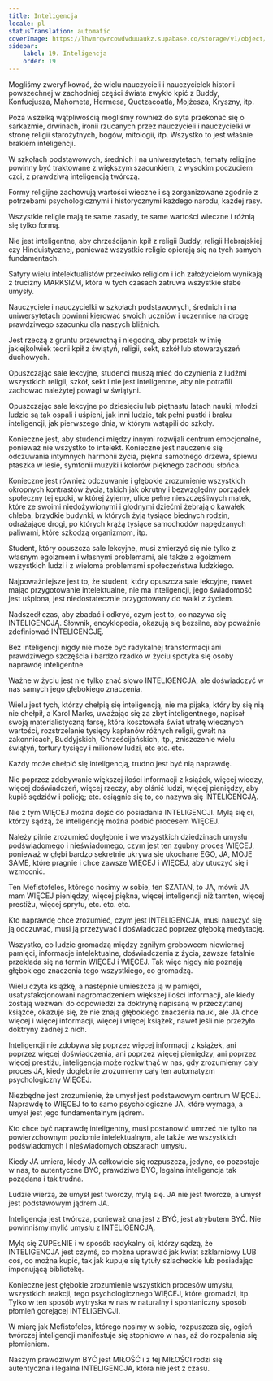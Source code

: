 ```yaml
---
title: Inteligencja
locale: pl
statusTranslation: automatic
coverImage: https://lhvmrqwrcowdvduuaukz.supabase.co/storage/v1/object/public/strapi-uploads/small_cover-educacion-fundamental.webp-2d51a7828a2b1309555be27f7e2a61a0.webp
sidebar:
    label: 19. Inteligencja
    order: 19
---
```

Mogliśmy zweryfikować, że wielu nauczycieli i nauczycielek historii powszechnej w zachodniej części świata zwykło kpić z Buddy, Konfucjusza, Mahometa, Hermesa, Quetzacoatla, Mojżesza, Kryszny, itp.

Poza wszelką wątpliwością mogliśmy również do syta przekonać się o sarkazmie, drwinach, ironii rzucanych przez nauczycieli i nauczycielki w stronę religii starożytnych, bogów, mitologii, itp. Wszystko to jest właśnie brakiem inteligencji.

W szkołach podstawowych, średnich i na uniwersytetach, tematy religijne powinny być traktowane z większym szacunkiem, z wysokim poczuciem czci, z prawdziwą inteligencją twórczą.

Formy religijne zachowują wartości wieczne i są zorganizowane zgodnie z potrzebami psychologicznymi i historycznymi każdego narodu, każdej rasy.

Wszystkie religie mają te same zasady, te same wartości wieczne i różnią się tylko formą.

Nie jest inteligentne, aby chrześcijanin kpił z religii Buddy, religii Hebrajskiej czy Hinduistycznej, ponieważ wszystkie religie opierają się na tych samych fundamentach.

Satyry wielu intelektualistów przeciwko religiom i ich założycielom wynikają z trucizny MARKSIZM, która w tych czasach zatruwa wszystkie słabe umysły.

Nauczyciele i nauczycielki w szkołach podstawowych, średnich i na uniwersytetach powinni kierować swoich uczniów i uczennice na drogę prawdziwego szacunku dla naszych bliźnich.

Jest rzeczą z gruntu przewrotną i niegodną, aby prostak w imię jakiejkolwiek teorii kpił z świątyń, religii, sekt, szkół lub stowarzyszeń duchowych.

Opuszczając sale lekcyjne, studenci muszą mieć do czynienia z ludźmi wszystkich religii, szkół, sekt i nie jest inteligentne, aby nie potrafili zachować należytej powagi w świątyni.

Opuszczając sale lekcyjne po dziesięciu lub piętnastu latach nauki, młodzi ludzie są tak ospali i uśpieni, jak inni ludzie, tak pełni pustki i braku inteligencji, jak pierwszego dnia, w którym wstąpili do szkoły.

Konieczne jest, aby studenci między innymi rozwijali centrum emocjonalne, ponieważ nie wszystko to intelekt. Konieczne jest nauczenie się odczuwania intymnych harmonii życia, piękna samotnego drzewa, śpiewu ptaszka w lesie, symfonii muzyki i kolorów pięknego zachodu słońca.

Konieczne jest również odczuwanie i głębokie zrozumienie wszystkich okropnych kontrastów życia, takich jak okrutny i bezwzględny porządek społeczny tej epoki, w której żyjemy, ulice pełne nieszczęśliwych matek, które ze swoimi niedożywionymi i głodnymi dziećmi żebrają o kawałek chleba, brzydkie budynki, w których żyją tysiące biednych rodzin, odrażające drogi, po których krążą tysiące samochodów napędzanych paliwami, które szkodzą organizmom, itp.

Student, który opuszcza sale lekcyjne, musi zmierzyć się nie tylko z własnym egoizmem i własnymi problemami, ale także z egoizmem wszystkich ludzi i z wieloma problemami społeczeństwa ludzkiego.

Najpoważniejsze jest to, że student, który opuszcza sale lekcyjne, nawet mając przygotowanie intelektualne, nie ma inteligencji, jego świadomość jest uśpiona, jest niedostatecznie przygotowany do walki z życiem.

Nadszedł czas, aby zbadać i odkryć, czym jest to, co nazywa się INTELIGENCJĄ. Słownik, encyklopedia, okazują się bezsilne, aby poważnie zdefiniować INTELIGENCJĘ.

Bez inteligencji nigdy nie może być radykalnej transformacji ani prawdziwego szczęścia i bardzo rzadko w życiu spotyka się osoby naprawdę inteligentne.

Ważne w życiu jest nie tylko znać słowo INTELIGENCJA, ale doświadczyć w nas samych jego głębokiego znaczenia.

Wielu jest tych, którzy chełpią się inteligencją, nie ma pijaka, który by się nią nie chełpił, a Karol Marks, uważając się za zbyt inteligentnego, napisał swoją materialistyczną farsę, która kosztowała świat utratę wiecznych wartości, rozstrzelanie tysięcy kapłanów różnych religii, gwałt na zakonnicach, Buddyjskich, Chrześcijańskich, itp., zniszczenie wielu świątyń, tortury tysięcy i milionów ludzi, etc etc. etc.

Każdy może chełpić się inteligencją, trudno jest być nią naprawdę.

Nie poprzez zdobywanie większej ilości informacji z książek, więcej wiedzy, więcej doświadczeń, więcej rzeczy, aby olśnić ludzi, więcej pieniędzy, aby kupić sędziów i policję; etc. osiągnie się to, co nazywa się INTELIGENCJĄ.

Nie z tym WIĘCEJ można dojść do posiadania INTELIGENCJI. Mylą się ci, którzy sądzą, że inteligencję można podbić procesem WIĘCEJ.

Należy pilnie zrozumieć dogłębnie i we wszystkich dziedzinach umysłu podświadomego i nieświadomego, czym jest ten zgubny proces WIĘCEJ, ponieważ w głębi bardzo sekretnie ukrywa się ukochane EGO, JA, MOJE SAME, które pragnie i chce zawsze WIĘCEJ i WIĘCEJ, aby utuczyć się i wzmocnić.

Ten Mefistofeles, którego nosimy w sobie, ten SZATAN, to JA, mówi: JA mam WIĘCEJ pieniędzy, więcej piękna, więcej inteligencji niż tamten, więcej prestiżu, więcej sprytu, etc. etc. etc.

Kto naprawdę chce zrozumieć, czym jest INTELIGENCJA, musi nauczyć się ją odczuwać, musi ją przeżywać i doświadczać poprzez głęboką medytację.

Wszystko, co ludzie gromadzą między zgniłym grobowcem niewiernej pamięci, informacje intelektualne, doświadczenia z życia, zawsze fatalnie przekłada się na termin WIĘCEJ i WIĘCEJ. Tak więc nigdy nie poznają głębokiego znaczenia tego wszystkiego, co gromadzą.

Wielu czyta książkę, a następnie umieszcza ją w pamięci, usatysfakcjonowani nagromadzeniem większej ilości informacji, ale kiedy zostają wezwani do odpowiedzi za doktrynę napisaną w przeczytanej książce, okazuje się, że nie znają głębokiego znaczenia nauki, ale JA chce więcej i więcej informacji, więcej i więcej książek, nawet jeśli nie przeżyło doktryny żadnej z nich.

Inteligencji nie zdobywa się poprzez więcej informacji z książek, ani poprzez więcej doświadczenia, ani poprzez więcej pieniędzy, ani poprzez więcej prestiżu, inteligencja może rozkwitnąć w nas, gdy zrozumiemy cały proces JA, kiedy dogłębnie zrozumiemy cały ten automatyzm psychologiczny WIĘCEJ.

Niezbędne jest zrozumienie, że umysł jest podstawowym centrum WIĘCEJ. Naprawdę to WIĘCEJ to to samo psychologiczne JA, które wymaga, a umysł jest jego fundamentalnym jądrem.

Kto chce być naprawdę inteligentny, musi postanowić umrzeć nie tylko na powierzchownym poziomie intelektualnym, ale także we wszystkich podświadomych i nieświadomych obszarach umysłu.

Kiedy JA umiera, kiedy JA całkowicie się rozpuszcza, jedyne, co pozostaje w nas, to autentyczne BYĆ, prawdziwe BYĆ, legalna inteligencja tak pożądana i tak trudna.

Ludzie wierzą, że umysł jest twórczy, mylą się. JA nie jest twórcze, a umysł jest podstawowym jądrem JA.

Inteligencja jest twórcza, ponieważ ona jest z BYĆ, jest atrybutem BYĆ. Nie powinniśmy mylić umysłu z INTELIGENCJĄ.

Mylą się ZUPEŁNIE i w sposób radykalny ci, którzy sądzą, że INTELIGENCJA jest czymś, co można uprawiać jak kwiat szklarniowy LUB coś, co można kupić, tak jak kupuje się tytuły szlacheckie lub posiadając imponującą bibliotekę.

Konieczne jest głębokie zrozumienie wszystkich procesów umysłu, wszystkich reakcji, tego psychologicznego WIĘCEJ, które gromadzi, itp. Tylko w ten sposób wytryska w nas w naturalny i spontaniczny sposób płomień gorejącej INTELIGENCJI.

W miarę jak Mefistofeles, którego nosimy w sobie, rozpuszcza się, ogień twórczej inteligencji manifestuje się stopniowo w nas, aż do rozpalenia się płomieniem.

Naszym prawdziwym BYĆ jest MIŁOŚĆ i z tej MIŁOŚCI rodzi się autentyczna i legalna INTELIGENCJA, która nie jest z czasu.

